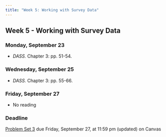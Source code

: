 ```yaml
---
title: "Week 5: Working with Survey Data"
---
```


::: {.content-visible when-format="pdf"}

## Week 5 - Working with Survey Data

:::

[//]: <> (Need to write intro)


### Monday, September 23

- *DASS.* Chapter 3: pp. 51-54.



### Wednesday, September 25

- *DASS.* Chapter 3: pp. 55-66.


### Friday, September 27

- No reading

:::{.callout-important}

### Deadline

[Problem Set 3](/assignment/pset3.qmd) due Friday, September 27, at 11:59 pm (updated) on Canvas

:::


